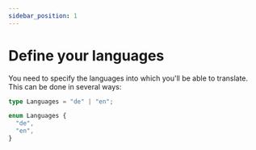 ```yaml
---
sidebar_position: 1
---
```



# Define your languages

You need to specify the languages into which you'll be able to translate. This can be done in several ways:

<Tabs>
<TabItem value="literal-types" label="Literal types">

```ts
type Languages = "de" | "en";
```

</TabItem>
<TabItem value="enums" label="Enums">

```ts
enum Languages {
  "de",
  "en",
}
```

</TabItem>
</Tabs>
